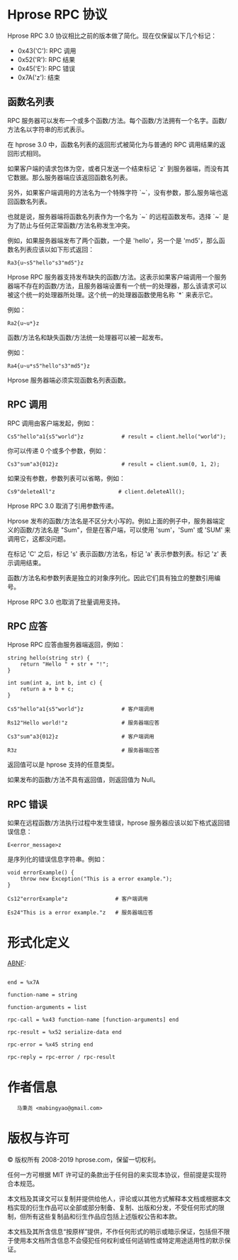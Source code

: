 =Hprose RPC 协议=

Hprose RPC 3.0 协议相比之前的版本做了简化。现在仅保留以下几个标记：

* 0x43('C'): RPC 调用
* 0x52('R'): RPC 结果
* 0x45('E'): RPC 错误
* 0x7A('z'): 结束

==函数名列表==

RPC 服务器可以发布一个或多个函数/方法。每个函数/方法拥有一个名字。函数/方法名以字符串的形式表示。

在 hprose 3.0 中，函数名列表的返回形式被简化为与普通的 RPC 调用结果的返回形式相同。

如果客户端的请求包体为空，或者只发送一个结束标记 `z` 到服务器端，而没有其它数据。那么服务器端应该返回函数名列表。

另外，如果客户端调用的方法名为一个特殊字符 `~`，没有参数，那么服务端也返回函数名列表。

也就是说，服务器端将函数名列表作为一个名为 `~` 的远程函数发布。选择 `~` 是为了防止与任何正常函数/方法名称发生冲突。

例如，如果服务器端发布了两个函数，一个是 'hello'，另一个是 'md5'，那么函数名列表应该以如下形式返回：

<pre>
Ra3{u~s5"hello"s3"md5"}z
</pre>

Hprose RPC 服务器支持发布缺失的函数/方法。这表示如果客户端调用一个服务器端不存在的函数/方法，且服务器端设置有一个统一的处理器，那么该请求可以被这个统一的处理器所处理。这个统一的处理器函数使用名称 `*` 来表示它。

例如：

<pre>
Ra2{u~u*}z
</pre>

函数/方法名和缺失函数/方法统一处理器可以被一起发布。

例如：

<pre>
Ra4{u~u*s5"hello"s3"md5"}z
</pre>

Hprose 服务器端必须实现函数名列表函数。

==RPC 调用==

RPC 调用由客户端发起，例如：

<pre>
Cs5"hello"a1{s5"world"}z            # result = client.hello("world");
</pre>

你可以传递 0 个或多个参数，例如：

<pre>
Cs3"sum"a3{012}z                    # result = client.sum(0, 1, 2);
</pre>

如果没有参数，参数列表可以省略，例如：

<pre>
Cs9"deleteAll"z                    # client.deleteAll();
</pre>

Hprose RPC 3.0 取消了引用参数传递。

Hprose 发布的函数/方法名是不区分大小写的。例如上面的例子中，服务器端定义的函数/方法名是 "Sum"，但是在客户端，可以使用 'sum'，'Sum' 或 'SUM' 来调用它，这都没问题。

在标记 'C' 之后，标记 's' 表示函数/方法名，标记 'a' 表示参数列表。标记 'z' 表示调用结束。

函数/方法名和参数列表是独立的对象序列化。因此它们具有独立的整数引用编号。

Hprose RPC 3.0 也取消了批量调用支持。

==RPC 应答==

Hprose RPC 应答由服务器端返回，例如：

<pre>
string hello(string str) {
    return "Hello " + str + "!";
}

int sum(int a, int b, int c) {
    return a + b + c;
}
</pre>

<pre>
Cs5"hello"a1{s5"world"}z            # 客户端调用

Rs12"Hello world!"z                 # 服务器端应答

Cs3"sum"a3{012}z                    # 客户端调用

R3z                                 # 服务器端应答
</pre>

返回值可以是 hprose 支持的任意类型。

如果发布的函数/方法不具有返回值，则返回值为 Null。

==RPC 错误==

如果在远程函数/方法执行过程中发生错误，hprose 服务器应该以如下格式返回错误信息：

<pre>
E<error_message>z
</pre>

<code><error_message></code> 是序列化的错误信息字符串。例如：

<pre>
void errorExample() {
    throw new Exception("This is a error example.");
}
</pre>

<pre>
Cs12"errorExample"z               # 客户端调用

Es24"This is a error example."z   # 服务器端应答
</pre>

=形式化定义=

[http://tools.ietf.org/html/rfc4234 ABNF]:
<pre>

end = %x7A

function-name = string

function-arguments = list

rpc-call = %x43 function-name [function-arguments] end

rpc-result = %x52 serialize-data end

rpc-error = %x45 string end

rpc-reply = rpc-error / rpc-result

</pre>

=作者信息=

 	马秉尧 <mabingyao@gmail.com>

=版权与许可=

© 版权所有 2008-2019 hprose.com，保留一切权利。

任何一方可根据 MIT 许可证的条款出于任何目的来实现本协议，但前提是实现符合本规范。

本文档及其译文可以复制并提供给他人，评论或以其他方式解释本文档或根据本文档实现的衍生作品可以全部或部分制备、复制、出版和分发，不受任何形式的限制，但所有这些复制品和衍生作品应包括上述版权公告和本款。

本文档及其所含信息“按原样”提供，不作任何形式的明示或暗示保证，包括但不限于使用本文档所含信息不会侵犯任何权利或任何适销性或特定用途适用性的默示保证。
